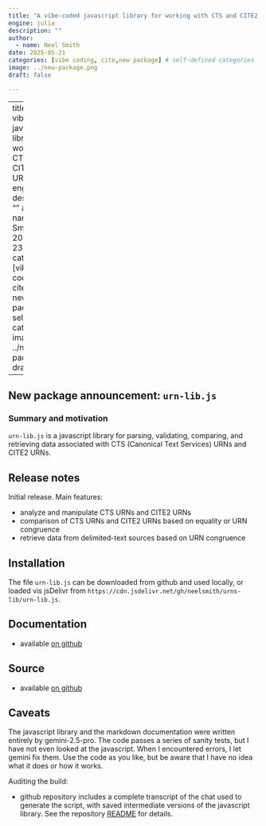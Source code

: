 ```yaml
---
title: "A vibe-coded javascript library for working with CTS and CITE2 URNs"
engine: julia
description: ""
author:
  - name: Neel Smith
date: 2025-05-21
categories: [vibe coding, cite,new package] # self-defined categories
image: ../new-package.png
draft: false

---
```


---
title: "A vibe-coded javascript library for working with CTS and CITE2 URNs"
engine: julia
description: ""
author:
  - name: Neel Smith
date: 2025-05-23
categories: [vibe coding, cite,hmt,iiif, new package] # self-defined categories
image: ../new-package.png
draft: false

---



## New package announcement: `urn-lib.js`

### Summary and motivation


`urn-lib.js` is a javascript library for parsing, validating, comparing, and retrieving data associated with CTS (Canonical Text Services) URNs and CITE2 URNs.



## Release notes

Initial release. Main features:

- analyze and manipulate CTS URNs and CITE2 URNs
- comparison of CTS URNs and CITE2 URNs based on equality or URN congruence
- retrieve data from delimited-text sources based on URN congruence




## Installation

The file `urn-lib.js` can be downloaded from github and used locally, or loaded vis jsDelivr from `https://cdn.jsdelivr.net/gh/neelsmith/urns-lib/urn-lib.js`.

## Documentation

- available [on github](https://github.com/neelsmith/urns-lib/blob/main/apis.md)




## Source

- available [on github](https://github.com/neelsmith/urns-lib.git)



## Caveats

The javascript library and the markdown documentation were written entirely by gemini-2.5-pro. The code passes a series of sanity tests, but I have not even looked at the javascript. When I encountered errors, I let gemini fix them. Use the code as you like, but be aware that I have no idea what it does or how it works.


Auditing the build:

- github repository includes a complete transcript of the chat used to generate the script, with saved intermediate versions of the javascript library. See the repository [README](https://github.com/neelsmith/urns-lib) for details.
